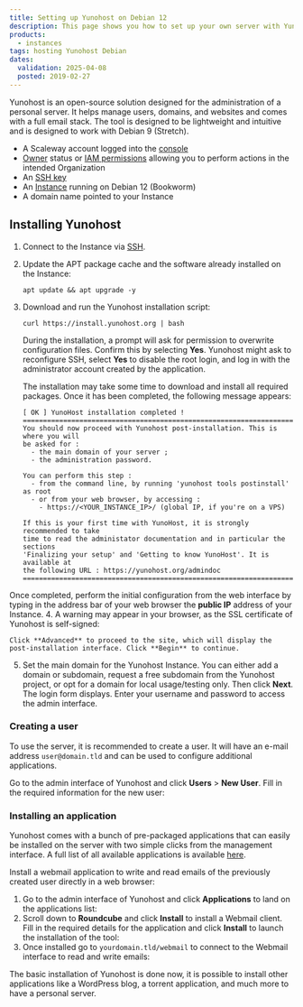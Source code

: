 ```yaml
---
title: Setting up Yunohost on Debian 12
description: This page shows you how to set up your own server with Yunohost
products:
  - instances
tags: hosting Yunohost Debian
dates:
  validation: 2025-04-08
  posted: 2019-02-27
---
```




Yunohost is an open-source solution designed for the administration of a personal server. It helps manage users, domains, and websites and comes with a full email stack. The tool is designed to be lightweight and intuitive and is designed to work with Debian 9 (Stretch).

<Requirements />

- A Scaleway account logged into the [console](https://console.scaleway.com)
- [Owner](/iam/concepts/#owner) status or [IAM permissions](/iam/concepts/#permission) allowing you to perform actions in the intended Organization
- An [SSH key](/organizations-and-projects/how-to/create-ssh-key/)
- An [Instance](/instances/how-to/create-an-instance/) running on Debian 12 (Bookworm)
- A domain name pointed to your Instance

## Installing Yunohost

1. Connect to the Instance via [SSH](/instances/how-to/connect-to-instance/).
2. Update the APT package cache and the software already installed on the Instance:
    ```
    apt update && apt upgrade -y
    ```
3. Download and run the Yunohost installation script:
    ```
    curl https://install.yunohost.org | bash
    ```
    During the installation, a prompt will ask for permission to overwrite configuration files. Confirm this by selecting **Yes**.
    Yunohost might ask to reconfigure SSH, select **Yes** to disable the root login, and log in with the administrator account created by the application.

    The installation may take some time to download and install all required packages. Once it has been completed, the following message appears:

    ```
    [ OK ] YunoHost installation completed !
    ===============================================================================
    You should now proceed with Yunohost post-installation. This is where you will
    be asked for :
      - the main domain of your server ;
      - the administration password.

    You can perform this step :
      - from the command line, by running 'yunohost tools postinstall' as root
      - or from your web browser, by accessing :
        - https://<YOUR_INSTANCE_IP>/ (global IP, if you're on a VPS)

    If this is your first time with YunoHost, it is strongly recommended to take
    time to read the administator documentation and in particular the sections
    'Finalizing your setup' and 'Getting to know YunoHost'. It is available at
    the following URL : https://yunohost.org/admindoc
    ===============================================================================
    ```
  Once completed, perform the initial configuration from the web interface by typing in the address bar of your web browser the **public IP** address of your Instance.
4. A warning may appear in your browser, as the SSL certificate of Yunohost is self-signed:
    <Lightbox image={image} alt="" />

    Click **Advanced** to proceed to the site, which will display the post-installation interface. Click **Begin** to continue.
5. Set the main domain for the Yunohost Instance. You can either add a domain or subdomain, request a free subdomain from the Yunohost project, or opt for a domain for local usage/testing only. Then click **Next**.
    The login form displays. Enter your username and password to access the admin interface.
  
### Creating a user

To use the server, it is recommended to create a user. It will have an e-mail address `user@domain.tld` and can be used to configure additional applications.

Go to the admin interface of Yunohost and click **Users** > **New User**. Fill in the required information for the new user:

<Lightbox image={image2} alt="" />

### Installing an application

Yunohost comes with a bunch of pre-packaged applications that can easily be installed on the server with two simple clicks from the management interface. A full list of all available applications is available [here](https://yunohost.org/#/apps).

Install a webmail application to write and read emails of the previously created user directly in a web browser:

1. Go to the admin interface of Yunohost and click **Applications** to land on the applications list:
    <Lightbox image={image3} alt="" />
2. Scroll down to **Roundcube** and click **Install** to install a Webmail client. Fill in the required details for the application and click **Install** to launch the installation of the tool:
    <Lightbox image={image4} alt="" />
3. Once installed go to `yourdomain.tld/webmail` to connect to the Webmail interface to read and write emails:
    <Lightbox image={image5} alt="" />

The basic installation of Yunohost is done now, it is possible to install other applications like a WordPress blog, a torrent application, and much more to have a personal server.
